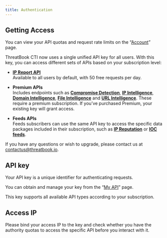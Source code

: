 ```yaml
---
title: Authentication
---
```

## Getting Access

You can view your API quotas and request rate limits on the “[Account](https://i.threatbook.io/account)” page.

ThreatBook CTI now uses a single unified API key for all users. With this key, you can access different sets of APIs based on your subscription level:

- [**IP Report API**](/api-reference/enrichment/ip-report-v1)\
  Available to all users by default, with 50 free requests per day.
  
- **Premium APIs**\
  Includes endpoints such as [**Compromise Detection**](/api-reference/enrichment/compromise-detection-v1), [**IP Intelligence**](/api-reference/enrichment/ip-intelligence-v1), [**Domain Intelligence**](/api-reference/enrichment/domain-intelligence-v1), [**File Intelligence**](/api-reference/enrichment/file-intelligence-v2) and [**URL Intelligence**](/api-reference/enrichment/url-intelligence-v2). 
These require a premium subscription. If you’ve purchased Premium, your existing key will grant access.
  
- **Feeds APIs** \
  Feeds subscribers can use the same API key to access the specific data packages included in their subscription, such as [**IP Reputation**](/api-reference/feeds/ip-reputation) or [**IOC feeds**](/api-reference/feeds/ioc).

If you have any questions or wish to upgrade, please contact us at [contactus@threatbook.io](mailto:contactus@threatbook.io).


## API key

Your API key is a unique identifier for authenticating requests.

You can obtain and manage your key from the “[My API](https://i.threatbook.io/my-api)” page.

This key supports all available API types according to your subscription.


## Access IP

Please bind your access IP to the key and check whether you have the authority quotas to access the specific API before you interact with it.
